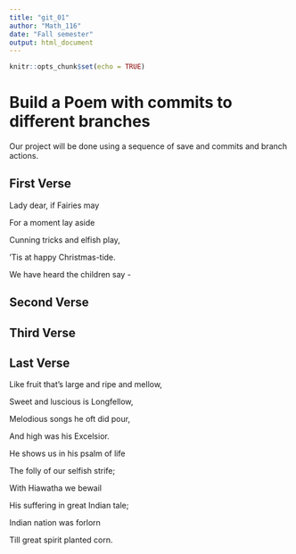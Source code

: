 ---
title: "git_01"
author: "Math_116"
date: "Fall semester"
output: html_document
---

```{r setup, include=FALSE}
knitr::opts_chunk$set(echo = TRUE)
```
# Build a Poem with commits to different branches
Our project will be done using a sequence of save and commits and branch actions.
<!-- Do not modify or change any text in "!--" bracketed areas such as this --- these are instructions to
you, if you change any of this the git program will notice it and compromise your git merging strategy !-->

## First Verse 
<!--Put the first five lines of a poem by Lewis Carrol in this section!-->
Lady dear, if Fairies may

For a moment lay aside

Cunning tricks and elfish play,

’Tis at happy Christmas-tide.

We have heard the children say -

## Second Verse
<!--Put the first five lines of a poem by Robert Frost here!-->

## Third Verse
<!--Put the first two verses of The Walrus and the Carpenter here!-->

## Last Verse
<!--Put a short poem of your choice 8-20 lines,here!-->
Like fruit that’s large and ripe and mellow,

Sweet and luscious is Longfellow,

Melodious songs he oft did pour,

And high was his Excelsior.

He shows us in his psalm of life

The folly of our selfish strife;

With Hiawatha we bewail

His suffering in great Indian tale;

Indian nation was forlorn

Till great spirit planted corn.
